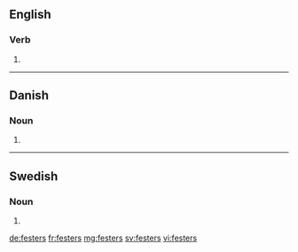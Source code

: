 ==English==

===Verb===
{{head|en}}

# {{en-third-person singular of|fester}}

----

==Danish==

===Noun===
{{head|da|noun form|g=c}}

# {{form of|genitive plural indefinite|fest|lang=da}}

----

==Swedish==

===Noun===
{{head|sv|noun form}}

# {{sv-noun-form-indef-gen-pl|fest}}

[[de:festers]]
[[fr:festers]]
[[mg:festers]]
[[sv:festers]]
[[vi:festers]]